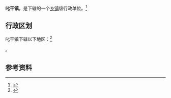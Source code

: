 {{中国乡级行政区|61/04/25/108/000}}

'''叱干镇'''，是{{PRC admin/fullname|61/04/25/108/000|3}}下辖的一个[[乡镇|乡镇]]级行政单位。<ref>{{PRC admin/ref sgc|{{PRC admin/parent|61/04/25/108/000}}}}</ref>

== 行政区划 ==

叱干镇下辖以下地区：<ref>{{PRC admin/ref sgc|61/04/25/108/000}}</ref>

{{PRC admin/children|61/04/25/108/000}}。

== 参考资料 ==

{{reflist}}

{{行政区划小作品}}
{{PRC admin/navcat|61/04/25/108/000}}